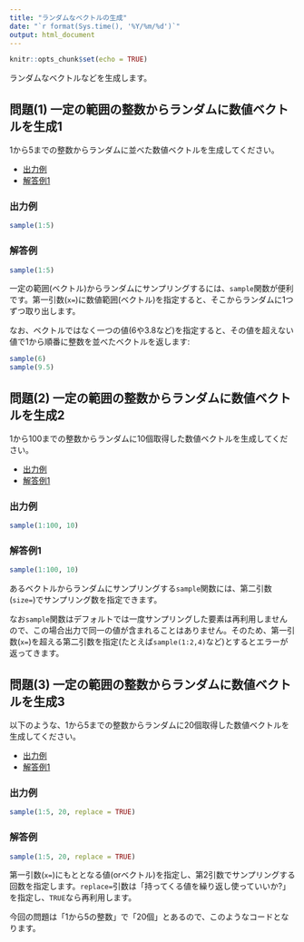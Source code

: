 ```yaml
---
title: "ランダムなベクトルの生成"
date: "`r format(Sys.time(), '%Y/%m/%d')`"
output: html_document
---
```


```r
knitr::opts_chunk$set(echo = TRUE)
```

ランダムなベクトルなどを生成します。

## 問題(1) 一定の範囲の整数からランダムに数値ベクトルを生成1 {.tab-content}
1から5までの整数からランダムに並べた数値ベクトルを生成してください。

<ul class="nav nav-tabs">
  <li class="active">
  <a href="#tab1" data-toggle="tab">出力例</a>
  </li>
  <li role="presentation">
  <a href="#tab1a" data-toggle="tab">解答例1</a>
  </li>
</ul>

### 出力例 {#tab1 .tab-pane .active}

```r
sample(1:5)
```

### 解答例 {#tab1a .tab-pane}

```r
sample(1:5)
```

一定の範囲(ベクトル)からランダムにサンプリングするには、`sample`関数が便利です。第一引数(`x=`)に数値範囲(ベクトル)を指定すると、そこからランダムに1つずつ取り出します。

なお、ベクトルではなく一つの値(6や3.8など)を指定すると、その値を超えない値で1から順番に整数を並べたベクトルを返します:

```r
sample(6)
sample(9.5)
```

## 問題(2) 一定の範囲の整数からランダムに数値ベクトルを生成2 {.tab-content}
1から100までの整数からランダムに10個取得した数値ベクトルを生成してください。

<ul class="nav nav-tabs">
  <li class="active">
  <a href="#tab2" data-toggle="tab">出力例</a>
  </li>
  <li role="presentation">
  <a href="#tab2a" data-toggle="tab">解答例1</a>
  </li>
</ul>

### 出力例 {#tab2 .tab-pane .active}

```r
sample(1:100, 10)
```

### 解答例1 {#tab2a .tab-pane}

```r
sample(1:100, 10)
```

あるベクトルからランダムにサンプリングする`sample`関数には、第二引数(`size=`)でサンプリング数を指定できます。

なお`sample`関数はデフォルトでは一度サンプリングした要素は再利用しませんので、この場合出力で同一の値が含まれることはありません。そのため、第一引数(`x=`)を超える第二引数を指定(たとえば`sample(1:2,4)`など)とするとエラーが返ってきます。

## 問題(3) 一定の範囲の整数からランダムに数値ベクトルを生成3 {.tab-content}
以下のような、1から5までの整数からランダムに20個取得した数値ベクトルを生成してください。

<ul class="nav nav-tabs">
  <li class="active">
  <a href="#tab3" data-toggle="tab">出力例</a>
  </li>
  <li role="presentation">
  <a href="#tab3a" data-toggle="tab">解答例1</a>
  </li>
</ul>

### 出力例 {#tab3 .tab-pane .active}

```r
sample(1:5, 20, replace = TRUE)
```

### 解答例 {#tab3a .tab-pane}

```r
sample(1:5, 20, replace = TRUE)
```

第一引数(`x=`)にもととなる値(orベクトル)を指定し、第2引数でサンプリングする回数を指定します。`replace=`引数は「持ってくる値を繰り返し使っていいか?」を指定し、`TRUE`なら再利用します。

今回の問題は「1から5の整数」で「20個」とあるので、このようなコードとなります。
